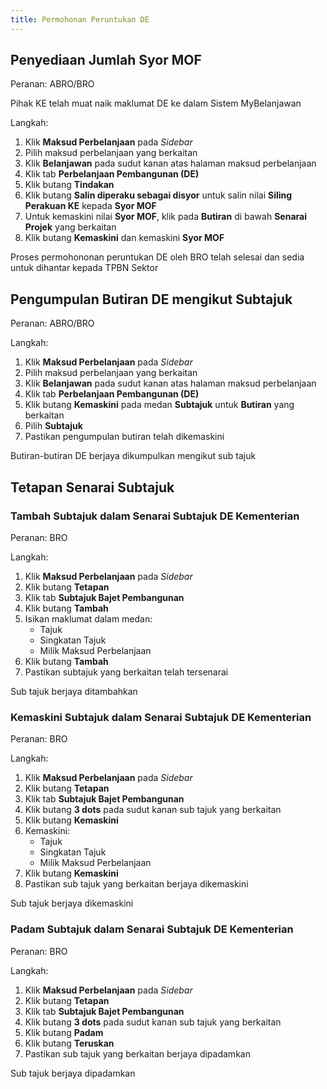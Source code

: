 ```yaml
---
title: Permohonan Peruntukan DE
---
```


## Penyediaan Jumlah Syor MOF
Peranan: ABRO/BRO

<Callout title="Pra-syarat" type="warn">
Pihak KE telah muat naik maklumat DE ke dalam Sistem MyBelanjawan
</Callout>

Langkah:
1. Klik **Maksud Perbelanjaan** pada *Sidebar*
2. Pilih maksud perbelanjaan yang berkaitan
3. Klik **Belanjawan** pada sudut kanan atas halaman maksud perbelanjaan
4. Klik tab **Perbelanjaan Pembangunan (DE)**
5. Klik butang **Tindakan**
6. Klik butang **Salin diperaku sebagai disyor** untuk salin nilai **Siling Perakuan KE** kepada **Syor MOF**
7. Untuk kemaskini nilai **Syor MOF**, klik pada **Butiran** di bawah **Senarai Projek** yang berkaitan
8. Klik butang **Kemaskini** dan kemaskini **Syor MOF**

<Callout title="Outcome">
Proses permohononan peruntukan DE oleh BRO telah selesai dan sedia untuk dihantar kepada TPBN Sektor
</Callout>

## Pengumpulan Butiran DE mengikut Subtajuk
Peranan: ABRO/BRO

Langkah:
1. Klik **Maksud Perbelanjaan** pada *Sidebar*
2. Pilih maksud perbelanjaan yang berkaitan
3. Klik **Belanjawan** pada sudut kanan atas halaman maksud perbelanjaan
4. Klik tab **Perbelanjaan Pembangunan (DE)**
5. Klik butang **Kemaskini** pada medan **Subtajuk** untuk **Butiran** yang berkaitan
6. Pilih **Subtajuk** 
7. Pastikan pengumpulan butiran telah dikemaskini

<Callout title="Outcome">
Butiran-butiran DE berjaya dikumpulkan mengikut sub tajuk
</Callout>

## Tetapan Senarai Subtajuk 
### Tambah Subtajuk dalam Senarai Subtajuk DE Kementerian
Peranan: BRO

Langkah:
1. Klik **Maksud Perbelanjaan** pada *Sidebar*
2. Klik butang **Tetapan**
3. Klik tab **Subtajuk Bajet Pembangunan**
4. Klik butang **Tambah**
5. Isikan maklumat dalam medan:
    * Tajuk
    * Singkatan Tajuk
    * Milik Maksud Perbelanjaan
6. Klik butang **Tambah**
7. Pastikan subtajuk yang berkaitan telah tersenarai

<Callout title="Outcome"> 
Sub tajuk berjaya ditambahkan
</Callout>

### Kemaskini Subtajuk dalam Senarai Subtajuk DE Kementerian
Peranan: BRO

Langkah:
1. Klik **Maksud Perbelanjaan** pada *Sidebar*
2. Klik butang **Tetapan**
3. Klik tab **Subtajuk Bajet Pembangunan**
4. Klik butang **3 dots** pada sudut kanan sub tajuk yang berkaitan
5. Klik butang **Kemaskini**
6. Kemaskini:
    * Tajuk
    * Singkatan Tajuk
    * Milik Maksud Perbelanjaan
7. Klik butang **Kemaskini**
8. Pastikan sub tajuk yang berkaitan berjaya dikemaskini

<Callout title="Outcome"> 
Sub tajuk berjaya dikemaskini
</Callout>

### Padam Subtajuk dalam Senarai Subtajuk DE Kementerian
Peranan: BRO

Langkah:
1. Klik **Maksud Perbelanjaan** pada *Sidebar*
2. Klik butang **Tetapan**
3. Klik tab **Subtajuk Bajet Pembangunan**
4. Klik butang **3 dots** pada sudut kanan sub tajuk yang berkaitan
5. Klik butang **Padam**
6. Klik butang **Teruskan**
7. Pastikan sub tajuk yang berkaitan berjaya dipadamkan

<Callout title="Outcome"> 
Sub tajuk berjaya dipadamkan
</Callout>
